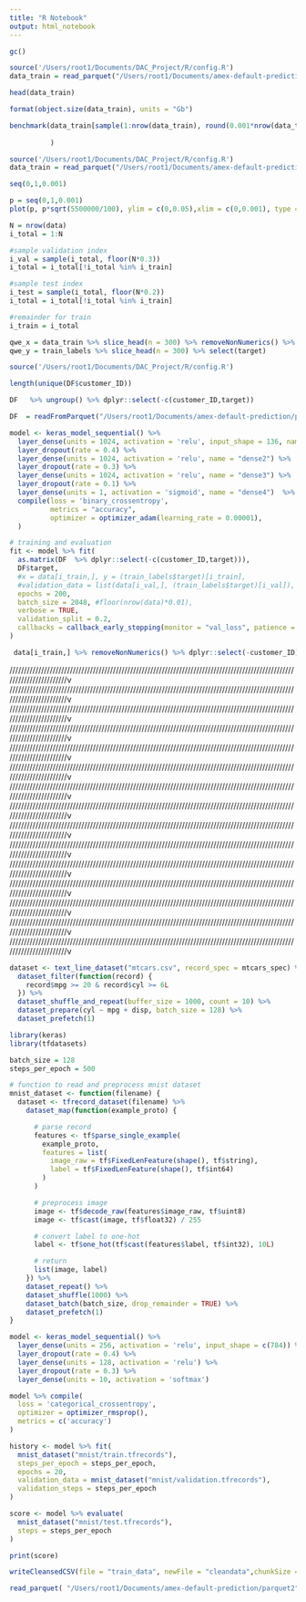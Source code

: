 ```yaml
---
title: "R Notebook"
output: html_notebook
---
```


```r
gc()
```


```r
source('/Users/root1/Documents/DAC_Project/R/config.R')
data_train = read_parquet("/Users/root1/Documents/amex-default-prediction/parquet/train.parquet")
```

```r
head(data_train)
```


```r
format(object.size(data_train), units = "Gb")
```

```r
benchmark(data_train[sample(1:nrow(data_train), round(0.001*nrow(data_train)), replace=F),]
          
          )
```



```r
source('/Users/root1/Documents/DAC_Project/R/config.R')
data_train = read_parquet("/Users/root1/Documents/amex-default-prediction/parquet/train.parquet", n_max = 10)
```

```r
seq(0,1,0.001)
```


```r
p = seq(0,1,0.001)
plot(p, p*sqrt(5500000/100), ylim = c(0,0.05),xlim = c(0,0.001), type = "l")
```


```r
N = nrow(data)
i_total = 1:N

#sample validation index
i_val = sample(i_total, floor(N*0.3))
i_total = i_total[!i_total %in% i_train]

#sample test index
i_test = sample(i_total, floor(N*0.2))
i_total = i_total[!i_total %in% i_train]

#remainder for train
i_train = i_total
```

```r
qwe_x = data_train %>% slice_head(n = 300) %>% removeNonNumerics() %>% dplyr::select(-customer_ID)
qwe_y = train_labels %>% slice_head(n = 300) %>% select(target)
```

```r
source('/Users/root1/Documents/DAC_Project/R/config.R')
```
```r
length(unique(DF$customer_ID))
```

```r
DF   %>% ungroup() %>% dplyr::select(-c(customer_ID,target))
```


```r

DF  = readFromParquet("/Users/root1/Documents/amex-default-prediction/parquet2/")  %>% group_by(customer_ID) %>%  arrange(customer_ID) %>%  slice(n())  %>% ungroup()

model <- keras_model_sequential() %>%
  layer_dense(units = 1024, activation = 'relu', input_shape = 136, name = "dense1") %>%
  layer_dropout(rate = 0.4) %>%
  layer_dense(units = 1024, activation = 'relu', name = "dense2") %>%
  layer_dropout(rate = 0.3) %>%
  layer_dense(units = 1024, activation = 'relu', name = "dense3") %>%
  layer_dropout(rate = 0.1) %>%  
  layer_dense(units = 1, activation = 'sigmoid', name = "dense4")  %>% 
  compile(loss = 'binary_crossentropy', 
          metrics = "accuracy",
          optimizer = optimizer_adam(learning_rate = 0.00001),
  )

# training and evaluation
fit <- model %>% fit(
  as.matrix(DF  %>% dplyr::select(-c(customer_ID,target))),
  DF$target,
  #x = data[i_train,], y = (train_labels$target)[i_train],
  #validation_data = list(data[i_val,], (train_labels$target)[i_val]),
  epochs = 200,
  batch_size = 2048, #floor(nrow(data)*0.01),
  verbose = TRUE,
  validation_split = 0.2,
  callbacks = callback_early_stopping(monitor = "val_loss", patience = 5)
)
```



```r
 data[i_train,] %>% removeNonNumerics() %>% dplyr::select(-customer_ID)
```




///////////////////////////////////////////////////////////////////////////////////////////////////////////////////////v
///////////////////////////////////////////////////////////////////////////////////////////////////////////////////////v
///////////////////////////////////////////////////////////////////////////////////////////////////////////////////////v
///////////////////////////////////////////////////////////////////////////////////////////////////////////////////////v
///////////////////////////////////////////////////////////////////////////////////////////////////////////////////////v
///////////////////////////////////////////////////////////////////////////////////////////////////////////////////////v
///////////////////////////////////////////////////////////////////////////////////////////////////////////////////////v
///////////////////////////////////////////////////////////////////////////////////////////////////////////////////////v
///////////////////////////////////////////////////////////////////////////////////////////////////////////////////////v
///////////////////////////////////////////////////////////////////////////////////////////////////////////////////////v
///////////////////////////////////////////////////////////////////////////////////////////////////////////////////////v
///////////////////////////////////////////////////////////////////////////////////////////////////////////////////////v
///////////////////////////////////////////////////////////////////////////////////////////////////////////////////////v
///////////////////////////////////////////////////////////////////////////////////////////////////////////////////////v
///////////////////////////////////////////////////////////////////////////////////////////////////////////////////////v


```r
dataset <- text_line_dataset("mtcars.csv", record_spec = mtcars_spec) %>%
  dataset_filter(function(record) {
    record$mpg >= 20 & record$cyl >= 6L
  }) %>% 
  dataset_shuffle_and_repeat(buffer_size = 1000, count = 10) %>% 
  dataset_prepare(cyl ~ mpg + disp, batch_size = 128) %>% 
  dataset_prefetch(1)
```



```r
library(keras)
library(tfdatasets)

batch_size = 128
steps_per_epoch = 500

# function to read and preprocess mnist dataset
mnist_dataset <- function(filename) {
  dataset <- tfrecord_dataset(filename) %>%
    dataset_map(function(example_proto) {

      # parse record
      features <- tf$parse_single_example(
        example_proto,
        features = list(
          image_raw = tf$FixedLenFeature(shape(), tf$string),
          label = tf$FixedLenFeature(shape(), tf$int64)
        )
      )

      # preprocess image
      image <- tf$decode_raw(features$image_raw, tf$uint8)
      image <- tf$cast(image, tf$float32) / 255

      # convert label to one-hot
      label <- tf$one_hot(tf$cast(features$label, tf$int32), 10L)

      # return
      list(image, label)
    }) %>%
    dataset_repeat() %>%
    dataset_shuffle(1000) %>%
    dataset_batch(batch_size, drop_remainder = TRUE) %>%
    dataset_prefetch(1)
}

model <- keras_model_sequential() %>%
  layer_dense(units = 256, activation = 'relu', input_shape = c(784)) %>%
  layer_dropout(rate = 0.4) %>%
  layer_dense(units = 128, activation = 'relu') %>%
  layer_dropout(rate = 0.3) %>%
  layer_dense(units = 10, activation = 'softmax')

model %>% compile(
  loss = 'categorical_crossentropy',
  optimizer = optimizer_rmsprop(),
  metrics = c('accuracy')
)

history <- model %>% fit(
  mnist_dataset("mnist/train.tfrecords"),
  steps_per_epoch = steps_per_epoch,
  epochs = 20,
  validation_data = mnist_dataset("mnist/validation.tfrecords"),
  validation_steps = steps_per_epoch
)

score <- model %>% evaluate(
  mnist_dataset("mnist/test.tfrecords"),
  steps = steps_per_epoch
)

print(score)
```
```r
writeCleansedCSV(file = "train_data", newFile = "cleandata",chunkSize = 100000)
```


```r
read_parquet( "/Users/root1/Documents/amex-default-prediction/parquet2")
```

